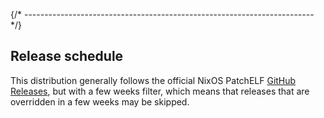 

{/* ------------------------------------------------------------------------ */}

## Release schedule

This distribution generally follows the official
NixOS PatchELF [GitHub Releases](https://github.com/NixOS/patchelf/releases/), but with a
few weeks filter, which means that releases that are overridden in
a few weeks may be skipped.
